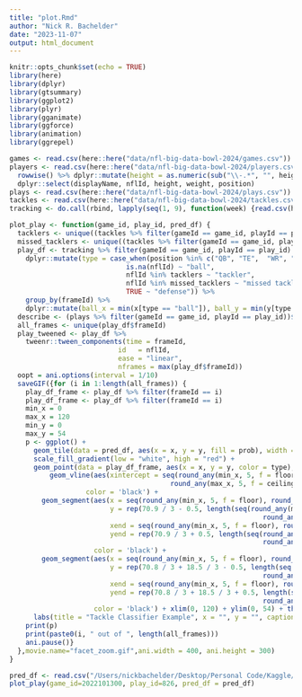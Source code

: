 ```yaml
---
title: "plot.Rmd"
author: "Nick R. Bachelder"
date: "2023-11-07"
output: html_document
---
```


```r
knitr::opts_chunk$set(echo = TRUE)
library(here)
library(dplyr)
library(gtsummary)
library(ggplot2)
library(plyr)
library(gganimate)
library(ggforce)
library(animation)
library(ggrepel)
```

```r
games <- read.csv(here::here("data/nfl-big-data-bowl-2024/games.csv"))
players <- read.csv(here::here("data/nfl-big-data-bowl-2024/players.csv")) %>% 
  rowwise() %>% dplyr::mutate(height = as.numeric(sub("\\-.*", "", height))*12 + as.numeric(sub('.+-(.+)', '\\1', height))) %>% ungroup() %>%
  dplyr::select(displayName, nflId, height, weight, position)
plays <- read.csv(here::here("data/nfl-big-data-bowl-2024/plays.csv"))
tackles <- read.csv(here::here("data/nfl-big-data-bowl-2024/tackles.csv"))
tracking <- do.call(rbind, lapply(seq(1, 9), function(week) {read.csv(here::here(paste0("data/nfl-big-data-bowl-2024/tracking_week_", week, ".csv")))}))
```

```r
plot_play <- function(game_id, play_id, pred_df) {
  tacklers <- unique((tackles %>% filter(gameId == game_id, playId == play_id, (tackle == 1 | assist == 1)))$nflId)
  missed_tacklers <- unique((tackles %>% filter(gameId == game_id, playId == play_id, (pff_missedTackle == 1)))$nflId)
  play_df <- tracking %>% filter(gameId == game_id, playId == play_id) %>% left_join(players, by = c("displayName", "nflId")) %>%
    dplyr::mutate(type = case_when(position %in% c("QB", "TE",  "WR", "G", "OLB", "RB", "C", "FB") ~ "offense", 
                             is.na(nflId) ~ "ball",
                             nflId %in% tacklers ~ "tackler",
                             nflId %in% missed_tacklers ~ "missed tackler",
                             TRUE ~ "defense")) %>% 
    group_by(frameId) %>% 
    dplyr::mutate(ball_x = min(x[type == "ball"]), ball_y = min(y[type == "ball"])) %>% ungroup()
  describe <- (plays %>% filter(gameId == game_id, playId == play_id))$playDescription[1]
  all_frames <- unique(play_df$frameId)
  play_tweened <- play_df %>%
    tweenr::tween_components(time = frameId, 
                           id   = nflId, 
                           ease = "linear", 
                           nframes = max(play_df$frameId))
  oopt = ani.options(interval = 1/10)
  saveGIF({for (i in 1:length(all_frames)) {
    play_df_frame <- play_df %>% filter(frameId == i)
    play_df_frame <- play_df %>% filter(frameId == i)
    min_x = 0
    max_x = 120
    min_y = 0
    max_y = 54
    p <- ggplot() +
      geom_tile(data = pred_df, aes(x = x, y = y, fill = prob), width = 10, height = 10)  +
      scale_fill_gradient(low = "white", high = "red") + 
      geom_point(data = play_df_frame, aes(x = x, y = y, color = type), shape = 23, size = 6) +
          geom_vline(aes(xintercept = seq(round_any(min_x, 5, f = floor), 
                                        round_any(max_x, 5, f = ceiling), by = 5)), 
                   color = 'black') +
        geom_segment(aes(x = seq(round_any(min_x, 5, f = floor), round_any(max_x, 5, f = ceiling), by = 1 ), 
                         y = rep(70.9 / 3 - 0.5, length(seq(round_any(min_x, 5, f = floor), 
                                                               round_any(max_x, 5, f = ceiling), by = 1 )) ), 
                         xend = seq(round_any(min_x, 5, f = floor), round_any(max_x, 5, f = ceiling), by = 1 ), 
                         yend = rep(70.9 / 3 + 0.5, length(seq(round_any(min_x, 5, f = floor), 
                                                               round_any(max_x, 5, f = ceiling), by = 1 ))) ), 
                     color = 'black') +
        geom_segment(aes(x = seq(round_any(min_x, 5, f = floor), round_any(max_x, 5, f = ceiling), by = 1 ), 
                         y = rep(70.8 / 3 + 18.5 / 3 - 0.5, length(seq(round_any(min_x, 5, f = floor), 
                                                               round_any(max_x, 5, f = ceiling), by = 1 )) ), 
                         xend = seq(round_any(min_x, 5, f = floor), round_any(max_x, 5, f = ceiling), by = 1 ), 
                         yend = rep(70.8 / 3 + 18.5 / 3 + 0.5, length(seq(round_any(min_x, 5, f = floor), 
                                                               round_any(max_x, 5, f = ceiling), by = 1 ))) ), 
                     color = 'black') + xlim(0, 120) + ylim(0, 54) + theme_minimal() + ylab("") + xlab("") + 
      labs(title = "Tackle Classifier Example", x = "", y = "", caption = describe)
    print(p)
    print(paste0(i, " out of ", length(all_frames)))
    ani.pause()}
  },movie.name="facet_zoom.gif",ani.width = 400, ani.height = 300)
}
```

```r
pred_df <- read.csv("/Users/nickbachelder/Desktop/Personal Code/Kaggle/Tackles/2022101300_826.csv") %>% dplyr::select(-X) 
plot_play(game_id=2022101300, play_id=826, pred_df = pred_df) 
```